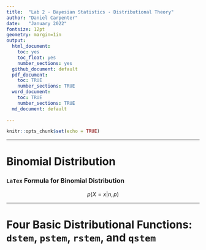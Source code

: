 ```yaml
---
title:  "Lab 2 - Bayesian Statistics - Distributional Theory"
author: "Daniel Carpenter"
date:   "January 2022"
fontsize: 12pt
geometry: margin=1in
output:
  html_document:
    toc: yes
    toc_float: yes
    number_sections: yes
  github_document: default
  pdf_document: 
    toc: TRUE
    number_sections: TRUE
  word_document:
    toc: TRUE
    number_sections: TRUE    
  md_document: default
     
---
```


```r
knitr::opts_chunk$set(echo = TRUE)
```

---

# Binomial Distribution

### `LaTex` Formula for Binomial Distribution

$$
p(X = x|n, p)
$$



---

# Four Basic Distributional Functions: `dstem`, `pstem`, `rstem`, and `qstem`

```r

```


